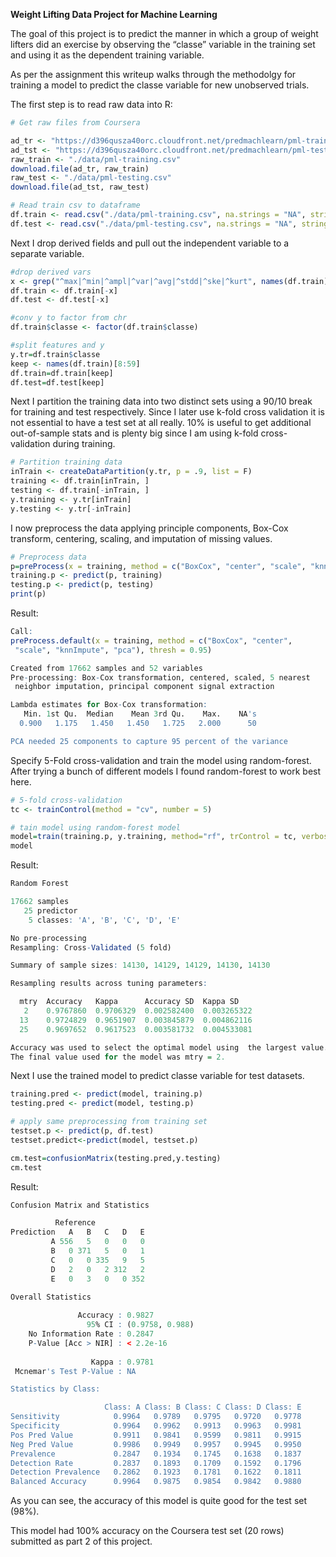 
**Weight Lifting Data Project for Machine Learning**

The goal of this project is to predict the manner in which a group of weight lifters did an exercise by observing the "classe" variable in the training set and using it as the dependent training variable.

As per the assignment this writeup walks through the methodolgy for training a model to predict the classe variable for new unobserved trials.

The first step is to read raw data into R:

```r
# Get raw files from Coursera

ad_tr <- "https://d396qusza40orc.cloudfront.net/predmachlearn/pml-training.csv"
ad_tst <- "https://d396qusza40orc.cloudfront.net/predmachlearn/pml-testing.csv"
raw_train <- "./data/pml-training.csv"
download.file(ad_tr, raw_train)
raw_test <- "./data/pml-testing.csv"
download.file(ad_tst, raw_test)

# Read train csv to dataframe
df.train <- read.csv("./data/pml-training.csv", na.strings = "NA", stringsAsFactors = F)
df.test <- read.csv("./data/pml-testing.csv", na.strings = "NA", stringsAsFactors = F)

```

Next I drop derived fields and pull out the independent variable to a separate variable.

```r

#drop derived vars
x <- grep("^max|^min|^ampl|^var|^avg|^stdd|^ske|^kurt", names(df.train))
df.train <- df.train[-x]
df.test <- df.test[-x]

#conv y to factor from chr
df.train$classe <- factor(df.train$classe)

#split features and y
y.tr=df.train$classe
keep <- names(df.train)[8:59]
df.train=df.train[keep]
df.test=df.test[keep]
```

Next I partition the training data into two distinct sets using a 90/10 break for training and test respectively.  Since I later use k-fold cross validation it is not essential to have a test set at all really.  10% is useful to get additional out-of-sample stats and is plenty big since I am using k-fold cross-validation during training.

```r
# Partition training data
inTrain <- createDataPartition(y.tr, p = .9, list = F)
training <- df.train[inTrain, ]
testing <- df.train[-inTrain, ]
y.training <- y.tr[inTrain]
y.testing <- y.tr[-inTrain]
```

I now preprocess the data applying principle components, Box-Cox transform, centering, scaling, and imputation of missing values.

```r
# Preprocess data
p=preProcess(x = training, method = c("BoxCox", "center", "scale", "knnImpute", "pca"), thresh = 0.95)
training.p <- predict(p, training)
testing.p <- predict(p, testing)
print(p)
```

Result:
```r
Call:
preProcess.default(x = training, method = c("BoxCox", "center",
 "scale", "knnImpute", "pca"), thresh = 0.95)

Created from 17662 samples and 52 variables
Pre-processing: Box-Cox transformation, centered, scaled, 5 nearest
 neighbor imputation, principal component signal extraction 

Lambda estimates for Box-Cox transformation:
   Min. 1st Qu.  Median    Mean 3rd Qu.    Max.    NA's 
  0.900   1.175   1.450   1.450   1.725   2.000      50 

PCA needed 25 components to capture 95 percent of the variance

```

Specify 5-Fold cross-validation and train the model using random-forest.  After trying a bunch of different models I found random-forest to work best here.

```r
# 5-fold cross-validation
tc <- trainControl(method = "cv", number = 5)

# tain model using random-forest model
model=train(training.p, y.training, method="rf", trControl = tc, verbose=F)
model
```

Result:
```r
Random Forest 

17662 samples
   25 predictor
    5 classes: 'A', 'B', 'C', 'D', 'E' 

No pre-processing
Resampling: Cross-Validated (5 fold) 

Summary of sample sizes: 14130, 14129, 14129, 14130, 14130 

Resampling results across tuning parameters:

  mtry  Accuracy   Kappa      Accuracy SD  Kappa SD   
   2    0.9767860  0.9706329  0.002582400  0.003265322
  13    0.9724829  0.9651907  0.003845879  0.004862116
  25    0.9697652  0.9617523  0.003581732  0.004533081

Accuracy was used to select the optimal model using  the largest value.
The final value used for the model was mtry = 2.
```

Next I use the trained model to predict classe variable for test datasets.

```r
training.pred <- predict(model, training.p)
testing.pred <- predict(model, testing.p)

# apply same preprocessing from training set
testset.p <- predict(p, df.test)
testset.predict<-predict(model, testset.p)

cm.test=confusionMatrix(testing.pred,y.testing)
cm.test
```

Result:
```r
Confusion Matrix and Statistics

          Reference
Prediction   A   B   C   D   E
         A 556   5   0   0   0
         B   0 371   5   0   1
         C   0   0 335   9   5
         D   2   0   2 312   2
         E   0   3   0   0 352

Overall Statistics
                                         
               Accuracy : 0.9827         
                 95% CI : (0.9758, 0.988)
    No Information Rate : 0.2847         
    P-Value [Acc > NIR] : < 2.2e-16      
                                         
                  Kappa : 0.9781         
 Mcnemar's Test P-Value : NA             

Statistics by Class:

                     Class: A Class: B Class: C Class: D Class: E
Sensitivity            0.9964   0.9789   0.9795   0.9720   0.9778
Specificity            0.9964   0.9962   0.9913   0.9963   0.9981
Pos Pred Value         0.9911   0.9841   0.9599   0.9811   0.9915
Neg Pred Value         0.9986   0.9949   0.9957   0.9945   0.9950
Prevalence             0.2847   0.1934   0.1745   0.1638   0.1837
Detection Rate         0.2837   0.1893   0.1709   0.1592   0.1796
Detection Prevalence   0.2862   0.1923   0.1781   0.1622   0.1811
Balanced Accuracy      0.9964   0.9875   0.9854   0.9842   0.9880
```

As you can see, the accuracy of this model is quite good for the test set (98%).

This model had 100% accuracy on the Coursera test set (20 rows) submitted as part 2 of this project.